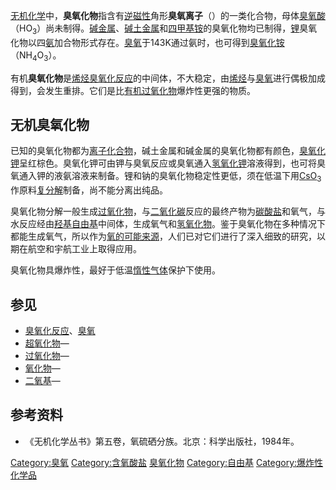 {{Chembox
| ImageFile = ozonide.png
| ImageSize = 
| IUPACName = Trioxidan-1-id-3-yl
| OtherNames = 
|Section1={{Chembox Identifiers
| CASNo = 
| PubChem = 11966307
| ChemSpiderID = 10140300
| SMILES = [O-]O[O]
| SMILES1 = [O-][O+][O-]
| InChI = 1/HO3/c1-3-2/h1H/p-1
| InChIKey = WURFKUQACINBSI-REWHXWOFAH
| StdInChI = 1S/HO3/c1-3-2/h1H/p-1
| StdInChIKey = WURFKUQACINBSI-UHFFFAOYSA-M
  }}
|Section2={{Chembox Properties
| Formula = {{chem|O|3|-}}
| MolarMass = 47.999
| Appearance = 
| Density = 
| MeltingPt = 
| BoilingPt = 
| Solubility =
  }}
|Section3={{Chembox Hazards
| MainHazards = 
| FlashPt = 
| AutoignitionPt =
  }}
}}
[[无机化学|无机化学]]中，'''臭氧化物'''指含有[[逆磁性|逆磁性]]角形'''臭氧离子'''（{{chem|O|3|−}}）的一类化合物，母体[[臭氧酸|臭氧酸]]（HO<sub>3</sub>）尚未制得。[[碱金属|碱金属]]、[[碱土金属|碱土金属]]和[[季铵盐|四甲基铵]]的臭氧化物均已制得，[[锂|锂]]臭氧化物以四[[氨|氨]]加合物形式存在。[[臭氧|臭氧]]于143K通过氨时，也可得到[[臭氧化铵|臭氧化铵]]（NH<sub>4</sub>O<sub>3</sub>）。

有机'''臭氧化物'''是[[烯烃臭氧化反应|烯烃臭氧化反应]]的中间体，不大稳定，由[[烯烃|烯烃]]与[[臭氧|臭氧]]进行偶极加成得到，会发生重排。它们是比[[有机过氧化物|有机过氧化物]]爆炸性更强的物质。

==无机臭氧化物==
已知的臭氧化物都为[[离子化合物|离子化合物]]，碱土金属和碱金属的臭氧化物都有颜色，[[臭氧化钾|臭氧化钾]]呈红棕色。臭氧化钾可由钾与臭氧反应或臭氧通入[[氢氧化钾|氢氧化钾]]溶液得到，也可将臭氧通入钾的液氨溶液来制备。锂和钠的臭氧化物稳定性更低，须在低温下用[[臭氧化銫|CsO<sub>3</sub>]]作原料[[复分解反应|复分解]]制备，尚不能分离出纯品。

臭氧化物分解一般生成[[过氧化物|过氧化物]]，与[[二氧化碳|二氧化碳]]反应的最终产物为[[碳酸盐|碳酸盐]]和氧气，与水反应经由[[羟基自由基|羟基自由基]]中间体，生成氧气和[[氢氧化物|氢氧化物]]。鉴于臭氧化物在多种情况下都能生成氧气，所以作为[[供氧剂|氧的可能来源]]，人们已对它们进行了深入细致的研究，以期在航空和宇航工业上取得应用。

臭氧化物具爆炸性，最好于低温[[非活性氣體|惰性气体]]保护下使用。

==参见==
* [[臭氧化反应|臭氧化反应]]、[[臭氧|臭氧]]
* [[超氧化物|超氧化物]]—{{chem|O|2|−}}
* [[过氧化物|过氧化物]]—{{chem|O|2|2−}}
* [[氧化物|氧化物]]—{{chem|O||2−}}
* [[二氧基|二氧基]]—{{chem|O|2|+}}

==参考资料==
*《无机化学丛书》第五卷，氧硫硒分族。北京：科学出版社，1984年。

[[Category:臭氧|Category:臭氧]]
[[Category:含氧酸盐|Category:含氧酸盐]]
[[Category:臭氧化物|]]
[[Category:自由基|Category:自由基]]
[[Category:爆炸性化学品|Category:爆炸性化学品]]
